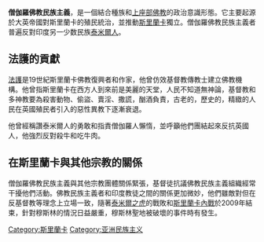 {{noteTA
|G1=Country
|1=zh-cn:印度教;zh-tw:印度教;zh-sg:兴都教;
|2=zh-hans:穆斯林;zh-hant:穆斯林;zh-tw:回教徒;zh-sg:回教徒;
}}
'''僧伽羅佛教民族主義'''，是一個結合種族和[[上座部佛教|上座部佛教]]的政治意識形態。它主要起源於大英帝國對斯里蘭卡的殖民統治，並推動[[斯里蘭卡|斯里蘭卡]]獨立。僧伽羅佛教民族主義者普遍反對印度另一少数民族[[泰米爾人|泰米爾人]]。

== 法護的貢獻 ==
[[阿那伽里迦·達摩波羅|法護]]是19世紀斯里蘭卡佛教復興者和作家，他曾仿效基督教傳教士建立佛教機構。他曾指斯里蘭卡在西方人到來前是美麗的天堂，人民不知道無神論，基督教和多神教要為殺害動物、偷盜、賣淫、撒謊，酗酒負責，古老的，歷史的，精緻的人民在英國殖民者引入的惡性異教下逐漸衰退。

他曾經稱讚泰米爾人的勇敢和指責僧伽羅人懶惰，並呼籲他們團結起來反抗英國人，他強烈反對殺牛和吃牛肉。

== 在斯里蘭卡與其他宗教的關係 ==
僧伽羅佛教民族主義與其他宗教團體關係緊張，基督徒抗議佛教民族主義組織經常干擾他們活動。佛教民族主義者和印度教徒之間的關係更加微妙，他們雖敵對但在反基督教等理念上立場一致，隨著[[泰米尔伊拉姆猛虎解放组织|泰米爾之虎]]的戰敗和[[斯里蘭卡內戰|斯里蘭卡內戰]]於2009年結束，針對穆斯林的情況日益嚴重，穆斯林聖地被破壞的事件時有發生。

[[Category:斯里蘭卡|Category:斯里蘭卡]]
[[Category:亚洲民族主义|Category:亚洲民族主义]]